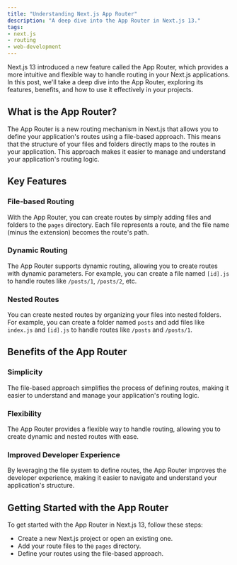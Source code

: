 ```yaml
---
title: "Understanding Next.js App Router"
description: "A deep dive into the App Router in Next.js 13."
tags: 
- next.js
- routing
- web-development
---
```


Next.js 13 introduced a new feature called the App Router, which provides a more intuitive and flexible way to handle routing in your Next.js applications. In this post, we'll take a deep dive into the App Router, exploring its features, benefits, and how to use it effectively in your projects.

## What is the App Router?

The App Router is a new routing mechanism in Next.js that allows you to define your application's routes using a file-based approach. This means that the structure of your files and folders directly maps to the routes in your application. This approach makes it easier to manage and understand your application's routing logic.

## Key Features

### File-based Routing

With the App Router, you can create routes by simply adding files and folders to the `pages` directory. Each file represents a route, and the file name (minus the extension) becomes the route's path.

### Dynamic Routing

The App Router supports dynamic routing, allowing you to create routes with dynamic parameters. For example, you can create a file named `[id].js` to handle routes like `/posts/1`, `/posts/2`, etc.

### Nested Routes

You can create nested routes by organizing your files into nested folders. For example, you can create a folder named `posts` and add files like `index.js` and `[id].js` to handle routes like `/posts` and `/posts/1`.

## Benefits of the App Router

### Simplicity

The file-based approach simplifies the process of defining routes, making it easier to understand and manage your application's routing logic.

### Flexibility

The App Router provides a flexible way to handle routing, allowing you to create dynamic and nested routes with ease.

### Improved Developer Experience

By leveraging the file system to define routes, the App Router improves the developer experience, making it easier to navigate and understand your application's structure.

## Getting Started with the App Router

To get started with the App Router in Next.js 13, follow these steps:

  - Create a new Next.js project or open an existing one.
  - Add your route files to the `pages` directory.
  - Define your routes using the file-based approach.